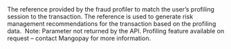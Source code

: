   

  
<ParamField body="ProfilingAttemptReference" type="string" >     
The reference provided by the fraud profiler to match the user’s profiling session to the transaction. The reference is used to generate risk management recommendations for the transaction based on the profiling data.   
Note: Parameter not returned by the API. Profiling feature available on request – contact Mangopay for more information.   

<Expandable title="properties">  

</Expandable> 
</ParamField>